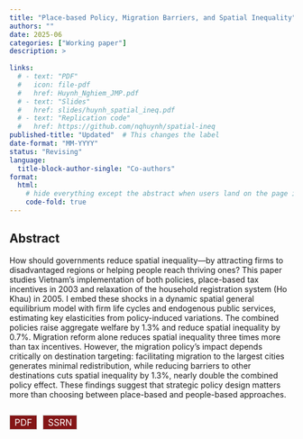 ```yaml
---
title: "Place‑based Policy, Migration Barriers, and Spatial Inequality"
authors: ""
date: 2025-06            
categories: ["Working paper"]
description: >
  
links:
  # - text: "PDF"
  #   icon: file-pdf
  #   href: Huynh_Nghiem_JMP.pdf
  # - text: "Slides"
  #   href: slides/huynh_spatial_ineq.pdf
  # - text: "Replication code"
  #   href: https://github.com/nqhuynh/spatial‑ineq
published-title: "Updated"  # This changes the label
date-format: "MM-YYYY"
status: "Revising" 
language: 
  title-block-author-single: "Co-authors"
format:
  html:
    # hide everything except the abstract when users land on the page itself
    code-fold: true
---
```


## Abstract

How should governments reduce spatial inequality—by attracting firms to disadvantaged regions or helping people reach thriving ones? This paper studies Vietnam's implementation of both policies, place-based tax incentives in 2003 and relaxation of the household registration system (Ho Khau) in 2005. I embed these shocks in a dynamic spatial general equilibrium model with firm life cycles and endogenous public services, estimating key elasticities from policy-induced variations. The combined policies raise aggregate welfare by 1.3% and reduce spatial inequality by 0.7%. Migration reform alone reduces spatial inequality three times more than tax incentives. However, the migration policy's impact depends critically on destination targeting: facilitating migration to the largest cities generates minimal redistribution, while reducing barriers to other destinations cuts spatial inequality by 1.3%, nearly double the combined policy effect. These findings suggest that strategic policy design matters more than choosing between place-based and people-based approaches.

::: {style="margin-bottom: 1rem; display: flex; gap: 10px;"}
<a href="Huynh_Nghiem_JMP.pdf" target="_blank" style="display: inline-block; padding: 2px 8px; border: 1px solid #ccc; text-decoration: none; font-size: 1rem; color: white; background-color: #841617; text-transform: uppercase;">PDF</a>

<a href="https://papers.ssrn.com/sol3/papers.cfm?abstract_id=5281304" target="_blank" style="display: inline-block; padding: 2px 8px; border: 1px solid #ccc; text-decoration: none; font-size: 1rem; color: white; background-color: #841617; text-transform: uppercase;">SSRN</a>
:::

